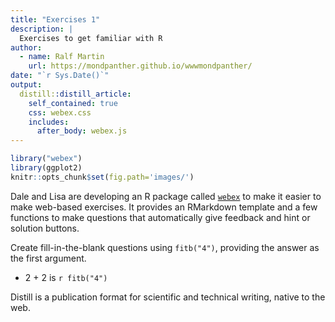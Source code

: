 ```yaml
---
title: "Exercises 1"
description: |
  Exercises to get familiar with R
author:
  - name: Ralf Martin
    url: https://mondpanther.github.io/wwwmondpanther/
date: "`r Sys.Date()`"
output:
  distill::distill_article:
    self_contained: true
    css: webex.css
    includes:
      after_body: webex.js
---
```




```r
library("webex")
library(ggplot2)
knitr::opts_chunk$set(fig.path='images/')
```

Dale and Lisa are developing an R package called [`webex`](https://github.com/dalejbarr/webex) to make it easier to make web-based exercises. It provides an RMarkdown template and a few functions to make questions that automatically give feedback and hint or solution buttons.

Create fill-in-the-blank questions using `fitb("4")`, providing the answer as the first argument.

- 2 + 2 is `r fitb("4")`

Distill is a publication format for scientific and technical writing, native to the web. 






